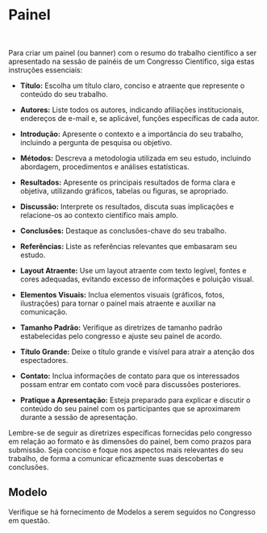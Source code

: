 # Painel
\

Para criar um painel (ou banner) com o resumo do trabalho científico a ser apresentado na sessão de painéis de um Congresso Científico, siga estas instruções essenciais:

- **Título:** Escolha um título claro, conciso e atraente que represente o conteúdo do seu trabalho.
 
- **Autores:** Liste todos os autores, indicando afiliações institucionais, endereços de e-mail e, se aplicável, funções específicas de cada autor.
 
- **Introdução:** Apresente o contexto e a importância do seu trabalho, incluindo a pergunta de pesquisa ou objetivo.
 
- **Métodos:** Descreva a metodologia utilizada em seu estudo, incluindo abordagem, procedimentos e análises estatísticas.
 
- **Resultados:** Apresente os principais resultados de forma clara e objetiva, utilizando gráficos, tabelas ou figuras, se apropriado.
 
- **Discussão:** Interprete os resultados, discuta suas implicações e relacione-os ao contexto científico mais amplo.
 
- **Conclusões:** Destaque as conclusões-chave do seu trabalho.
 
- **Referências:** Liste as referências relevantes que embasaram seu estudo.
 
- **Layout Atraente:** Use um layout atraente com texto legível, fontes e cores adequadas, evitando excesso de informações e poluição visual.
 
- **Elementos Visuais:** Inclua elementos visuais (gráficos, fotos, ilustrações) para tornar o painel mais atraente e auxiliar na comunicação.
 
- **Tamanho Padrão:** Verifique as diretrizes de tamanho padrão estabelecidas pelo congresso e ajuste seu painel de acordo.
 
- **Título Grande:** Deixe o título grande e visível para atrair a atenção dos espectadores.
 
- **Contato:** Inclua informações de contato para que os interessados possam entrar em contato com você para discussões posteriores.
 
- **Pratique a Apresentação:** Esteja preparado para explicar e discutir o conteúdo do seu painel com os participantes que se aproximarem durante a sessão de apresentação.

Lembre-se de seguir as diretrizes específicas fornecidas pelo congresso em relação ao formato e às dimensões do painel, bem como prazos para submissão. Seja conciso e foque nos aspectos mais relevantes do seu trabalho, de forma a comunicar eficazmente suas descobertas e conclusões.

## Modelo

Verifique se há fornecimento de Modelos a serem seguidos no Congresso em questão.
\




